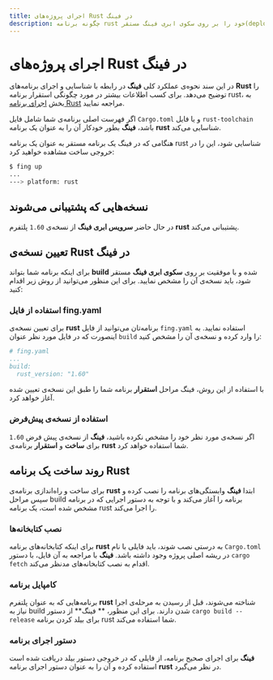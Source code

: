 ```yaml
---
title: اجرای پروژه‌های Rust در فینگ
description: چگونه برنامه rust خود را بر روی سکوی ابری فینگ مستقر(deploy) کنیم؟
---
```



<Platform>
  <PlatformHead title="برنامه‌های rust" icon="rust/rust-plain.svg" />
</Platform>

# اجرای پروژه‌های Rust در فینگ

در این سند نحوه‌ی عملکرد کلی **فینگ** در رابطه با شناسایی و اجرای برنامه‌های **Rust** را توضیح می‌دهد.
برای کسب اطلاعات بیشتر در مورد چگونگی استقرار برنامه rust، به بخش [اجرای برنامه Rust](/quickstart/rust) مراجعه نمایید.

اگر فهرست اصلی برنامه‌ی شما شامل فایل `Cargo.toml` و یا فایل `rust-toolchain` باشد، **فینگ** بطور خودکار آن را به عنوان یک برنامه **rust** شناسایی می‌کند.

هنگامی که در فینگ یک برنامه مستقر به عنوان یک برنامه rust شناسایی شود، این را در خروجی ساخت مشاهده خواهید کرد:

```bash
$ fing up
...
---> platform: rust
```

## نسخه‌هایی که پشتیبانی می‌شوند

در حال حاضر **سرویس ابری فینگ** از نسخه‌ی `1.60` پلتفرم **rust** پشتیبانی می‌کند.

## تعیین نسخه‌ی Rust در فینگ

برای اینکه برنامه شما بتواند  **build** شده و با موفقیت  بر روی **سکوی ابری فینگ**  مستقر شود، باید نسخه‌ی آن را مشخص نمایید. برای این منظور می‌توانید از روش زیر اقدام کنید:

### استفاده از فایل fing.yaml

برای تعیین نسخه‌ی **rust** برنامه‌تان می‌توانید از فایل `fing.yaml` استفاده نمایید. به اینصورت که در فایل مورد نظر عنوان `build` را وارد کرده و نسخه‌ی آن را مشخص کنید:

```yaml
# fing.yaml
...
build:
  rust_version: "1.60"
```

با استفاده از این روش، فینگ مراحل **استقرار** برنامه شما را طبق این نسخه‌ی تعیین شده آغاز خواهد کرد.

### استفاده از نسخه‌ی پیش‌فرض

اگر نسخه‌ی مورد نظر خود را مشخص نکرده باشید، **فینگ** از نسخه‌ی پیش فرض `1.60` برای **ساخت** و **استقرار** برنامه‌ی  **rust** شما استفاده خواهد کرد.

## روند ساخت یک برنامه Rust

برای ساخت و راه‌اندازی برنامه‌ی  **rust** ابتدا **فینگ**  وابستگی‌‌های برنامه را نصب کرده و سپس مراحل build برنامه را آغاز می‌کند و با توجه به دستور اجرایی که در برنامه مشخص شده است، یک برنامه rust را اجرا می‌کند. 

### نصب کتابخانه‌ها
برای اینکه کتابخانه‌‌های برنامه **rust**  به درستی نصب شوند، باید  فایلی با نام `Cargo.toml`  در ریشه اصلی پروژه وجود داشته باشد. **فینگ** با مراجعه به آن فایل، با دستور `cargo fetch` اقدام به نصب کتابخانه‌های مدنظر می‌کند.

### کامپایل برنامه

برنامه‌هایی که به عنوان پلتفرم  **rust** شناخته می‌شوند، قبل از رسیدن به مرحله‌ی اجرا نیاز به build شدن دارند. برای این منظور، ** فینگ** از دستور `cargo build --release` برای بیلد کردن برنامه rust شما استفاده می‌کند.

### دستور اجرای برنامه

**فینگ** برای اجرای صحیح برنامه، از فایلی که در خروجی دستور بیلد دریافت شده است استفاده کرده و آن را به عنوان دستور اجرای برنامه **rust** در نظر می‌گیرد.